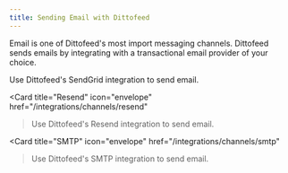 ```yaml
---
title: Sending Email with Dittofeed
---
```


Email is one of Dittofeed's most import messaging channels. Dittofeed sends emails by integrating with a transactional email provider of your choice.

<CardGroup cols={2}>
<Card
  title="SendGrid"
  icon="envelope"
  href="/integrations/channels/sendgrid"
>Use Dittofeed's SendGrid integration to send email.</Card>

<Card
  title="Resend"
  icon="envelope"
  href="/integrations/channels/resend"
>Use Dittofeed's Resend integration to send email.</Card>

<Card
  title="SMTP"
  icon="envelope"
  href="/integrations/channels/smtp"
>Use Dittofeed's SMTP integration to send email.</Card>
</CardGroup>